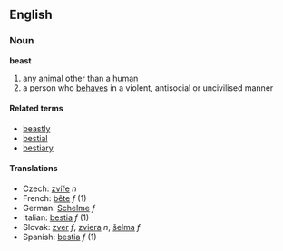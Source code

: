 ==English==
===Noun===
'''beast'''
#any [[animal]] other than a [[human]]
#a person who [[behave]]s in a violent, antisocial or uncivilised manner

====Related terms====
*[[beastly]]
*[[bestial]]
*[[bestiary]]

====Translations====
*Czech: [[zvíře]] ''n''
*French: [[bête]] ''f'' (1)
*German: [[Schelme]] ''f''
*Italian: [[bestia]] ''f'' (1)
*Slovak: [[zver]] ''f'', [[zviera]] ''n'', [[šelma]] ''f''
*Spanish: [[bestia]] ''f'' (1)